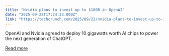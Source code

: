 ```yaml
---
title: "Nvidia plans to invest up to $100B in OpenAI"
date: "2025-09-22T17:24:33.000Z"
link: "https://techcrunch.com/2025/09/22/nvidia-plans-to-invest-up-to-100b-in-openai/"
---
```


OpenAI and Nvidia agreed to deploy 10 gigawatts worth AI chips to power the next generation of ChatGPT.

[Read more](https://techcrunch.com/2025/09/22/nvidia-plans-to-invest-up-to-100b-in-openai/)
